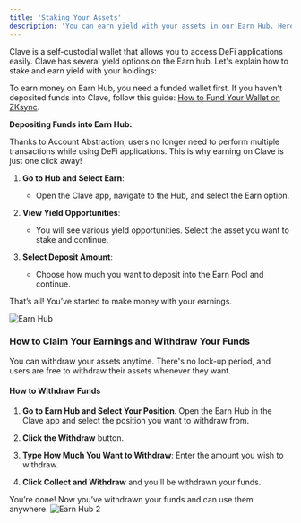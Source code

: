 ```yaml
---
title: 'Staking Your Assets'
description: 'You can earn yield with your assets in our Earn Hub. Here is a guide to stake your tokens via Clave!'
---
```


Clave is a self-custodial wallet that allows you to access DeFi applications easily. Clave has several yield options on the Earn hub. Let's explain how to stake and earn yield with your holdings:

To earn money on Earn Hub, you need a funded wallet first. If you haven't deposited funds into Clave, follow this guide: [How to Fund Your Wallet on ZKsync](how-to-fund-your-wallet-on-zksync).

**Depositing Funds into Earn Hub:**

Thanks to Account Abstraction, users no longer need to perform multiple transactions while using DeFi applications. This is why earning on Clave is just one click away!


1. **Go to Hub and Select Earn**:
   - Open the Clave app, navigate to the Hub, and select the Earn option.

2. **View Yield Opportunities**:
   - You will see various yield opportunities. Select the asset you want to stake and continue.

3. **Select Deposit Amount**:
   - Choose how much you want to deposit into the Earn Pool and continue.

That’s all! You’ve started to make money with your earnings.

![Earn Hub](images/earn1.png)

### How to Claim Your Earnings and Withdraw Your Funds

You can withdraw your assets anytime. There's no lock-up period, and users are free to withdraw their assets whenever they want.

#### How to Withdraw Funds

1. **Go to Earn Hub and Select Your Position**. Open the Earn Hub in the Clave app and select the position you want to withdraw from.

2. **Click the Withdraw** button.

3. **Type How Much You Want to Withdraw**: Enter the amount you wish to withdraw.

4. **Click Collect and Withdraw** and you'll be withdrawn your funds. 

You’re done! Now you’ve withdrawn your funds and can use them anywhere.
![Earn Hub 2](images/earn2.png)
